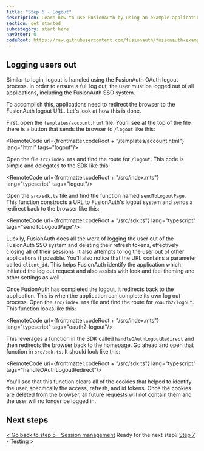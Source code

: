 ```yaml
---
title: "Step 6 - Logout"
description: Learn how to use FusionAuth by using an example application with a logout button.
section: get started
subcategory: start here
navOrder: 0
codeRoot: https://raw.githubusercontent.com/fusionauth/fusionauth-example-get-started/main
---
```


<ExpectedTime duration={5}/>

## Logging users out

Similar to login, logout is handled using the FusionAuth OAuth logout process. In order to ensure a full log out, the user must be logged out of all applications, including the FusionAuth SSO system.

To accomplish this, applications need to redirect the browser to the FusionAuth logout URL. Let's look at how this is done.

First, open the `templates/account.html` file. You'll see at the top of the file there is a button that sends the browser to `/logout` like this:

<RemoteCode url={frontmatter.codeRoot + "/templates/account.html"} lang="html" tags="logout"/>

Open the file `src/index.mts` and find the route for `/logout`. This code is simple and delegates to the SDK like this:

<RemoteCode url={frontmatter.codeRoot + "/src/index.mts"} lang="typescript" tags="logout"/>

Open the `src/sdk.ts` file and find the function named `sendToLogoutPage`. This function constructs a URL to FusionAuth's logout system and sends a redirect back to the browser like this:

<RemoteCode url={frontmatter.codeRoot + "/src/sdk.ts"} lang="typescript" tags="sendToLogoutPage"/>

Luckily, FusionAuth does all the work of logging the user out of the FusionAuth SSO system and deleting their refresh tokens, effectively closing all of their sessions. It also attempts to log the user out of other applications if possible. You'll also notice that the URL contains a parameter called `client_id`. This helps FusionAuth identify the application which initiated the log out request and also assists with look and feel theming and other settings as well.

Once FusionAuth has completed the logout, it redirects back to the application. This is when the application can complete its own log out process. Open the `src/index.mts` file and find the route for `/oauth2/logout`. This function looks like this:

<RemoteCode url={frontmatter.codeRoot + "/src/index.mts"} lang="typescript" tags="oauth2-logout"/>

This leverages a function in the SDK called `handleOAuthLogoutRedirect` and then redirects the browser back to the homepage. Go ahead and open that function in `src/sdk.ts`. It should look like this:

<RemoteCode url={frontmatter.codeRoot + "/src/sdk.ts"} lang="typescript" tags="handleOAuthLogoutRedirect"/>

You'll see that this function clears all of the cookies that helped to identify the user, specifically the access, refresh, and id tokens. Once the cookies are deleted from the browser, all future requests will not contain them and the user will no longer be logged in.

## Next steps

[\< Go back to step 5 - Session management](step-5) <span class="inline-block mx-6 font-bold">Ready for the next step?</span> [Step 7 - Testing \>](step-7)


